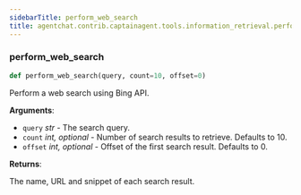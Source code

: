 ```yaml
---
sidebarTitle: perform_web_search
title: agentchat.contrib.captainagent.tools.information_retrieval.perform_web_search
---
```


### perform\_web\_search

```python
def perform_web_search(query, count=10, offset=0)
```

Perform a web search using Bing API.

**Arguments**:

- `query` _str_ - The search query.
- `count` _int, optional_ - Number of search results to retrieve. Defaults to 10.
- `offset` _int, optional_ - Offset of the first search result. Defaults to 0.
  

**Returns**:

  The name, URL and snippet of each search result.


